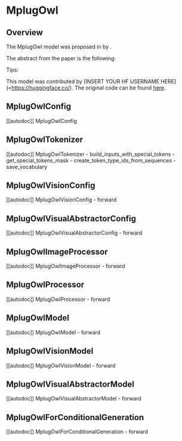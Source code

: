 <!--Copyright 2022 The HuggingFace Team. All rights reserved.

Licensed under the Apache License, Version 2.0 (the "License"); you may not use this file except in compliance with
the License. You may obtain a copy of the License at

http://www.apache.org/licenses/LICENSE-2.0

Unless required by applicable law or agreed to in writing, software distributed under the License is distributed on
an "AS IS" BASIS, WITHOUT WARRANTIES OR CONDITIONS OF ANY KIND, either express or implied. See the License for the
specific language governing permissions and limitations under the License.
-->

# MplugOwl

## Overview

The MplugOwl model was proposed in [<INSERT PAPER NAME HERE>](<INSERT PAPER LINK HERE>)  by <INSERT AUTHORS HERE>. <INSERT SHORT SUMMARY HERE>

The abstract from the paper is the following:

*<INSERT PAPER ABSTRACT HERE>*

Tips:

<INSERT TIPS ABOUT MODEL HERE>

This model was contributed by [INSERT YOUR HF USERNAME HERE](<https://huggingface.co/<INSERT YOUR HF USERNAME HERE>). The original code can be found [here](<INSERT LINK TO GITHUB REPO HERE>).

## MplugOwlConfig

[[autodoc]] MplugOwlConfig


## MplugOwlTokenizer

[[autodoc]] MplugOwlTokenizer
    - build_inputs_with_special_tokens
    - get_special_tokens_mask
    - create_token_type_ids_from_sequences
    - save_vocabulary


## MplugOwlVisionConfig

[[autodoc]] MplugOwlVisionConfig
    - forward


## MplugOwlVisualAbstractorConfig

[[autodoc]] MplugOwlVisualAbstractorConfig
    - forward

## MplugOwlImageProcessor

[[autodoc]] MplugOwlImageProcessor
    - forward

## MplugOwlProcessor

[[autodoc]] MplugOwlProcessor
    - forward

## MplugOwlModel

[[autodoc]] MplugOwlModel
    - forward

## MplugOwlVisionModel

[[autodoc]] MplugOwlVisionModel
    - forward

## MplugOwlVisualAbstractorModel

[[autodoc]] MplugOwlVisualAbstractorModel
    - forward

## MplugOwlForConditionalGeneration

[[autodoc]] MplugOwlForConditionalGeneration
    - forward

